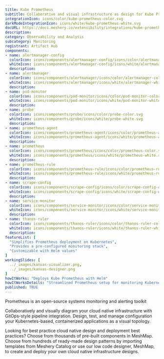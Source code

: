 ```yaml
---
title: Kube Prometheus
subtitle: Collaborative and visual infrastructure as design for Kube Prometheus
integrationIcon: icons/color/kube-prometheus-color.svg
darkModeIntegrationIcon: icons/white/kube-prometheus-white.svg
docURL: https://docs.meshery.io/extensibility/integrations/kube-prometheus
description: 
category: Observability and Analysis
subcategory: Monitoring
registrant: Artifact Hub
components: 
- name: alertmanager-config
  colorIcon: icons/components/alertmanager-config/icons/color/alertmanager-config-color.svg
  whiteIcon: icons/components/alertmanager-config/icons/white/alertmanager-config-white.svg
  description: 
- name: alertmanager
  colorIcon: icons/components/alertmanager/icons/color/alertmanager-color.svg
  whiteIcon: icons/components/alertmanager/icons/white/alertmanager-white.svg
  description: 
- name: pod-monitor
  colorIcon: icons/components/pod-monitor/icons/color/pod-monitor-color.svg
  whiteIcon: icons/components/pod-monitor/icons/white/pod-monitor-white.svg
  description: 
- name: probe
  colorIcon: icons/components/probe/icons/color/probe-color.svg
  whiteIcon: icons/components/probe/icons/white/probe-white.svg
  description: 
- name: prometheus-agent
  colorIcon: icons/components/prometheus-agent/icons/color/prometheus-agent-color.svg
  whiteIcon: icons/components/prometheus-agent/icons/white/prometheus-agent-white.svg
  description: 
- name: prometheus
  colorIcon: icons/components/prometheus/icons/color/prometheus-color.svg
  whiteIcon: icons/components/prometheus/icons/white/prometheus-white.svg
  description: 
- name: prometheus-rule
  colorIcon: icons/components/prometheus-rule/icons/color/prometheus-rule-color.svg
  whiteIcon: icons/components/prometheus-rule/icons/white/prometheus-rule-white.svg
  description: 
- name: scrape-config
  colorIcon: icons/components/scrape-config/icons/color/scrape-config-color.svg
  whiteIcon: icons/components/scrape-config/icons/white/scrape-config-white.svg
  description: 
- name: service-monitor
  colorIcon: icons/components/service-monitor/icons/color/service-monitor-color.svg
  whiteIcon: icons/components/service-monitor/icons/white/service-monitor-white.svg
  description: 
- name: thanos-ruler
  colorIcon: icons/components/thanos-ruler/icons/color/thanos-ruler-color.svg
  whiteIcon: icons/components/thanos-ruler/icons/white/thanos-ruler-white.svg
  description: 
featureList: [
  "Simplifies Prometheus deployment on Kubernetes",
  "Provides a pre-configured monitoring stack",
  "Customizable with Helm values"
]
workingSlides: [
  ../_images/kanvas-visualizer.png,
  ../_images/kanvas-designer.png
]
howItWorks: "Deploys Kube Prometheus with Helm"
howItWorksDetails: "Streamlined Prometheus setup for monitoring Kubernetes"
published: TRUE
---
```

<p>
Prometheus is an open-source systems monitoring and alerting toolkit
</p>
<p>
    Collaboratively and visually diagram your cloud native infrastructure with GitOps-style pipeline integration. Design, test, and manage configuration your Kubernetes-based, containerized applications as a visual topology.
</p>
<p>
    Looking for best practice cloud native design and deployment best practices? Choose from thousands of pre-built components in MeshMap. Choose from hundreds of ready-made design patterns by importing templates from Meshery Catalog or use our low code designer, MeshMap, to create and deploy your own cloud native infrastructure designs.
</p>
